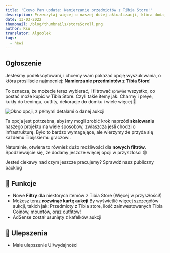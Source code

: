 ```yaml
---
title: 'Exevo Pan update: Namierzanie przedmiotów z Tibia Store!'
description: Przeczytaj więcej o naszej dużej aktualizacji, która dodaje więcej informacji o każdej aukcji!
date: 13-03-2022
thumbnail: /blog/thumbnails/storeScroll.png
author: Ksu
translator: Algoolek
tags:
  - news
---
```


## Ogłoszenie

Jesteśmy podekscytowani, i chcemy wam pokazać opcję wyszukiwania, o która prosiliście najmocniej: **Namierzanie przedmiotów z Tibia Store**!

To oznacza, że możecie teraz wybierać, i filtrować <small>(prawie)</small> wszystko, co postać może kupić w Tibia Store. Czyli takie itemy jak: Charmy i preye, kukły do treningu, outfity, dekoracje do domku i wiele więcej 💪

<Image
  src="/blog/images/auctionDetails.png"
  width={802}
  height={546}
  align="center"
  caption="Kliknijcie przycisk w prawym górnym rogu (↗️) aukcji która was interesuję, aby wejść w jej szczegóły!"
  alt="Okno opcji, z pełnymi detalami o danej aukcji"
  unoptimized
/>

Ta opcja jest potrzebna, abyśmy mogli zrobić krok naprzód **skalowaniu** naszego projektu na wiele sposobów, zwłaszcza jeśli chodzi o infrastrukturę. Było to bardzo wymagające, ale wierzymy że przyda się każdemu Tibijskiemu graczowi.

Naturalnie, otwiera to również dużo możliwości dla **nowych filtrów**. Spodziewajcie się, że dodamy jeszcze więcej opcji w przyszłości 😄

Jesteś ciekawy nad czym jeszcze pracujemy? Sprawdź nasz <ExternalLink href="https://trello.com/b/tX6chnl0/exevo-pan">publiczny backlog</ExternalLink>

## 🎉 Funkcje

- Nowe **Filtry** dla niektórych itemów z Tibia Store (Więcej w przyszłości!) 
- Możesz teraz **rozwinąć kartę aukcji** By wyświetlić więcej szczegółów aukcji, takich jak: Przedmioty z Tibia store, ilość zainwestowanych Tibia Coinów, mountów, oraz outfitów!
- AdSense został usunięty z kafelków aukcji

## 🔧 Ulepszenia

- Małe ulepszenie UI/wydajności
